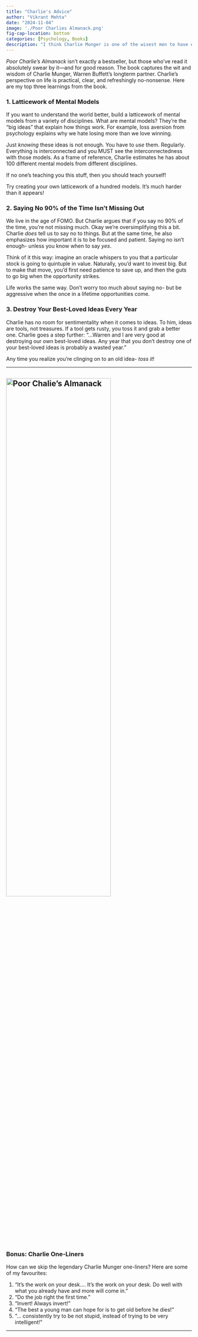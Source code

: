 ```yaml
---
title: "Charlie's Advice"
author: "Vikrant Mehta"
date: "2024-11-04"
image: './Poor Charlies Almanack.png'
fig-cap-location: bottom
categories: [Psychology, Books]
description: "I think Charlie Munger is one of the wisest men to have ever lived. He didn’t bother writing a book himself, but his wisdom is out there for us to soak up through his letters, speeches, and the incredible Poor Charlie’s Almanack."
---
```


*Poor Charlie's Almanack* isn’t exactly a bestseller, but those who’ve read it absolutely swear by it—and for good reason. The book captures the wit and wisdom of Charlie Munger, Warren Buffett's longterm partner. Charlie’s perspective on life is practical, clear, and refreshingly no-nonsense. Here are my top three learnings from the book.

### 1. Latticework of Mental Models

If you want to understand the world better, build a latticework of mental models from a variety of disciplines. What are mental models? They’re the “big ideas” that explain how things work. For example, loss aversion from psychology explains why we hate losing more than we love winning.

Just *knowing* these ideas is not enough. You have to *use* them. Regularly. Everything is interconnected and you MUST see the interconnectedness with those models. As a frame of reference, Charlie estimates he has about 100 different mental models from different disciplines. 

If no one’s teaching you this stuff, then you should teach yourself!

Try creating your own latticework of a hundred models. It's much harder than it appears!

### 2. Saying No 90% of the Time Isn’t Missing Out

We live in the age of FOMO. But Charlie argues that if you say no 90% of the time, you’re not missing much. Okay we're oversimplifying this a bit. Charlie *does* tell us to say no to things. But at the same time, he also emphasizes how important it is to be focused and patient. Saying no isn't enough- unless you know when to say *yes*.

Think of it this way: imagine an oracle whispers to you that a particular stock is going to quintuple in value. Naturally, you’d want to invest big. But to make that move, you’d first need patience to save up, and then the guts to go big when the opportunity strikes.

Life works the same way. Don’t worry too much about saying no- but be aggressive when the once in a lifetime opportunities come.

### 3. Destroy Your Best-Loved Ideas Every Year

Charlie has no room for sentimentality when it comes to ideas. To him, ideas are tools, not treasures. If a tool gets rusty, you toss it and grab a better one. Charlie goes a step further: "...Warren and I are very good at destroying our own best-loved ideas. Any year that you don't destroy one of your best-loved ideas is probably a wasted year."

Any time you realize you're clinging on to an old idea- *toss it*!

---

![Poor Chalie's Almanack](Poor%20Charlies%20Almanack.png){width=75% height=60% fig-alt="Poor Charlie's Alamanack Book Image" fig-align="center" fig-cap-align="center"}
---

### Bonus: Charlie One-Liners

How can we skip the legendary Charlie Munger one-liners? Here are some of my favourites:

1. "It's the work on your desk.... It's the work on your desk. Do well with what you already have and more will come in."
2. "Do the job right the first time."
3. "Invert! Always invert!"
4. "The best a young man can hope for is to get old before he dies!"
5. "... consistently try to be not stupid, instead of trying to be very intelligent!"

---